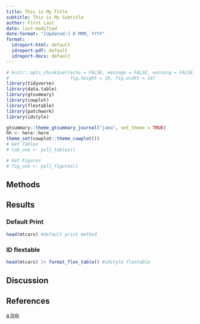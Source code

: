 ```yaml
---
title: This is My Title
subtitle: This is My Subtitle
author: First Last
date: last-modified
date-format: "[Updated:] D MMM, YYYY"
format:
  idreport-html: default
  idreport-pdf: default
  idreport-docx: default
---
```



```r
# knitr::opts_chunk$set(echo = FALSE, message = FALSE, warning = FALSE, 
#                       fig.height = 10, fig.width = 14)
library(tidyverse)
library(data.table)
library(gtsummary)
library(cowplot)
library(flextable)
library(patchwork)
library(idstyle)

gtsummary::theme_gtsummary_journal("jama", set_theme = TRUE)
hh <- here::here
theme_set(cowplot::theme_cowplot())
# Get Tables
# tab_use <- pull_tables()

# Get Figures
# fig_use <- pull_figures()
```


<!-- Note: start at h2 level, h1 reserved for title -->
## Methods


## Results 


###  Default Print

```r
head(mtcars) #default print method
```

### ID flextable

```r

head(mtcars) |> format_flex_table() #idstyle flextable
```






## Discussion



## References

[a link](https://www.google.com)
